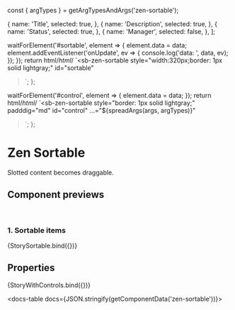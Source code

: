 const { argTypes } = getArgTypesAndArgs('zen-sortable');

<Meta title="In progress/Sortable" component="zen-sortable" argTypes={argTypes} />

  {
    name: 'Title',
    selected: true,
  },
  {
    name: 'Description',
    selected: true,
  },
  {
    name: 'Status',
    selected: true,
  },
  {
    name: 'Manager',
    selected: false,
  },
];

  waitForElement('#sortable', element => {
    element.data = data;
    element.addEventListener('onUpdate', ev => {
      console.log('data: ', data, ev);
    });
  });
  return html/*html*/ `<sb-zen-sortable
    style="width:320px;border: 1px solid lightgray;"
    id="sortable"
  ></sb-zen-sortable>`;
};

  waitForElement('#control', element => {
    element.data = data;
  });
  return html/*html*/ `<sb-zen-sortable
    style="border: 1px solid lightgray;"
    padddig="md"
    id="control"
    ...="${spreadArgs(args, argTypes)}"
  ></sb-zen-sortable>`;
};

# Zen Sortable

Slotted content becomes draggable.

## Component previews

<br />

### 1. Sortable items

<Canvas>
  <Story name="Sortable">{StorySortable.bind({})}</Story>
</Canvas>

## Properties

<Canvas>
  <Story
    name="default"
    args={{
      ...getDefaultArgs(argTypes),
      data: data,
    }}
  >
    {StoryWithControls.bind({})}
  </Story>
</Canvas>

<ArgsTable story="default" />

<docs-table docs={JSON.stringify(getComponentData('zen-sortable'))}></docs-table>
